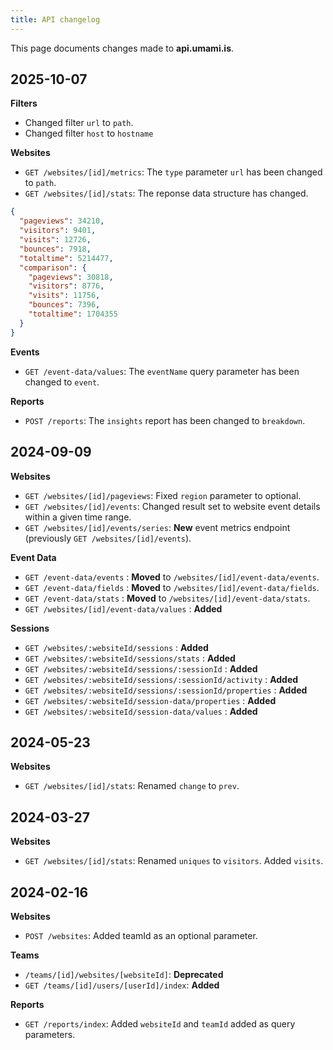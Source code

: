 ```yaml
---
title: API changelog
---
```


This page documents changes made to **api.umami.is**.

## 2025-10-07

**Filters**

- Changed filter `url` to `path`.
- Changed filter `host` to `hostname`

**Websites**

- `GET /websites/[id]/metrics`: The `type` parameter `url` has been changed to `path`.
- `GET /websites/[id]/stats`: The reponse data structure has changed.

```json
{
  "pageviews": 34210,
  "visitors": 9401,
  "visits": 12726,
  "bounces": 7918,
  "totaltime": 5214477,
  "comparison": {
    "pageviews": 30818,
    "visitors": 8776,
    "visits": 11756,
    "bounces": 7396,
    "totaltime": 1704355
  }
}
```

**Events**

- `GET /event-data/values`: The `eventName` query parameter has been changed to `event`.

**Reports**

- `POST /reports`: The `insights` report has been changed to `breakdown`.

## 2024-09-09

**Websites**

- `GET /websites/[id]/pageviews`: Fixed `region` parameter to optional.
- `GET /websites/[id]/events`: Changed result set to website event details within a given time range.
- `GET /websites/[id]/events/series`: **New** event metrics endpoint (previously `GET /websites/[id]/events`).

**Event Data**

- `GET /event-data/events` : **Moved** to `/websites/[id]/event-data/events`.
- `GET /event-data/fields` : **Moved** to `/websites/[id]/event-data/fields`.
- `GET /event-data/stats` : **Moved** to `/websites/[id]/event-data/stats`.
- `GET /websites/[id]/event-data/values` : **Added**

**Sessions**

- `GET /websites/:websiteId/sessions` : **Added**
- `GET /websites/:websiteId/sessions/stats` : **Added**
- `GET /websites/:websiteId/sessions/:sessionId` : **Added**
- `GET /websites/:websiteId/sessions/:sessionId/activity` : **Added**
- `GET /websites/:websiteId/sessions/:sessionId/properties` : **Added**
- `GET /websites/:websiteId/session-data/properties` : **Added**
- `GET /websites/:websiteId/session-data/values` : **Added**

## 2024-05-23

**Websites**

- `GET /websites/[id]/stats`: Renamed `change` to `prev`.

## 2024-03-27

**Websites**

- `GET /websites/[id]/stats`: Renamed `uniques` to `visitors`. Added `visits`.

## 2024-02-16

**Websites**

- `POST /websites`: Added teamId as an optional parameter.

**Teams**

- `/teams/[id]/websites/[websiteId]`: **Deprecated**
- `GET /teams/[id]/users/[userId]/index`: **Added**

**Reports**

- `GET /reports/index`: Added `websiteId` and `teamId` added as query parameters.
